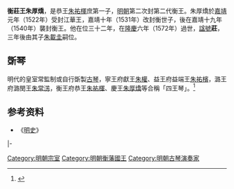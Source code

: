 '''衡莊王朱厚燆'''{{BD|1502年||1572年|catIdx=Z朱}}，是恭王[[朱祐楎|朱祐楎]]庶第一子，[[明朝|明朝]]第二次封第二代衡王。朱厚燆於[[嘉靖|嘉靖]]元年（1522年）受封江華王，嘉靖十年（1531年）改封衡世子，後在嘉靖十九年（1540年）襲封衡王。他在位三十二年，在[[隆庆_(明朝)|隆慶]]六年（1572年）過世，[[諡號|諡號]]'''莊'''，三年後由其子[[朱載圭_(衡王)|朱載圭]]嗣位。

== 斲琴 ==
明代的皇室常監制或自行斲製[[古琴|古琴]]，寧王府獻王[[朱權|朱權]]、益王府益端王[[朱祐檳|朱祐檳]]，潞王府潞閔王[[朱常淓|朱常淓]]，衡王府恭王[[朱祐楎|朱祐楎]]、慶王[[朱厚燆|朱厚燆]]等合稱「四王琴」。<ref>{{Cite journal|title=〈王爺也製琴——明代「四王琴簡述」〉|author=李村|url=http://cnki.sris.com.tw/kcms/detail/detail.aspx?QueryID=1&CurRec=2&DbCode=CJFD&dbname=CJFDHIS2&filename=ZIJC201310011|journal=《紫禁城》|issue=10|year=2013|page=70|access-date=2021-12-28|archive-date=2021-12-28|archive-url=https://web.archive.org/web/20211228035223/http://cnki.sris.com.tw/kcms/detail/detail.aspx?QueryID=1&CurRec=2&DbCode=CJFD&dbname=CJFDHIS2&filename=ZIJC201310011}}</ref>

==参考资料==
*《[[明史|明史]]》

{{s-start}}
{{s-none|無|[[明朝|明政府]]封之}}
{{s-ttl|title=[[明朝藩王列表_(衡王系)#江華國|明江華國國王]]|years=1522年—1531年}}
{{s-none|無|晉封衡世子，封國廢除}}
|-
{{s-bef|before=父恭王[[朱祐楎|朱祐楎]]}}
{{s-ttl|title=[[明朝藩王列表_(衡王系)|明衡國國王]]|years=1540年－1572年}}
{{s-aft|after=子康王[[朱載圭_(衡王)|朱載圭]]}}
{{end}}

[[Category:明朝宗室|Category:明朝宗室]]
[[Category:明朝衡藩國王|Category:明朝衡藩國王]]
[[Category:明朝古琴演奏家|Category:明朝古琴演奏家]]